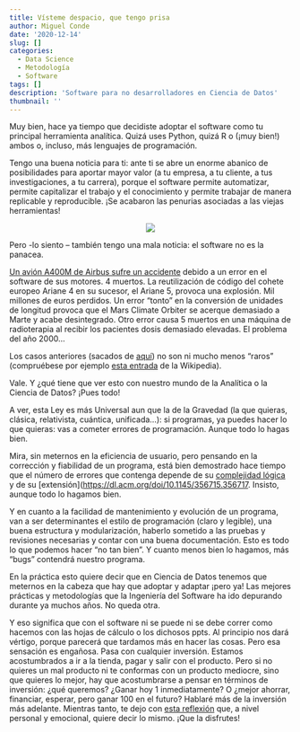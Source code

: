 ```yaml
---
title: Vísteme despacio, que tengo prisa
author: Miguel Conde
date: '2020-12-14'
slug: []
categories:
  - Data Science
  - Metodología
  - Software
tags: []
description: 'Software para no desarrolladores en Ciencia de Datos'
thumbnail: ''
---
```


Muy bien, hace ya tiempo que decidiste adoptar el software como tu principal herramienta analítica. Quizá uses Python, quizá R o (¡muy bien!) ambos o, incluso, más lenguajes de programación.

Tengo una buena noticia para ti: ante ti se abre un enorme abanico de posibilidades para aportar mayor valor (a tu empresa, a tu cliente, a tus investigaciones, a tu carrera), porque el software permite automatizar, permite capitalizar el trabajo y el conocimiento y permite trabajar de manera replicable y reproducible. ¡Se acabaron las penurias asociadas a las viejas herramientas!

<center>

![](images/festina-lente.jpg)

</center>

Pero -lo siento -- también tengo una mala noticia: el software no es la panacea.

[Un avión A400M de Airbus sufre un accidente](https://www.reuters.com/article/us-airbus-a400m-idUSKBN1D819P) debido a un error en el software de sus motores. 4 muertos. La reutilización de código del cohete europeo Ariane 4 en su sucesor, el Ariane 5, provoca una explosión. Mil millones de euros perdidos. Un error "tonto" en la conversión de unidades de longitud provoca que el Mars Climate Orbiter se acerque demasiado a Marte y acabe desintegrado. Otro error causa 5 muertos en una máquina de radioterapia al recibir los pacientes dosis demasiado elevadas. El problema del año 2000...

Los casos anteriores (sacados de [aquí](https://ingenieriadesoftware.es/grandes-errores-historia-software-informatico/)) no son ni mucho menos "raros" (compruébese por ejemplo [esta entrada](https://en.wikipedia.org/wiki/List_of_software_bugs) de la Wikipedia).

Vale. Y ¿qué tiene que ver esto con nuestro mundo de la Analítica o la Ciencia de Datos? ¡Pues todo!

A ver, esta Ley es más Universal aun que la de la Gravedad (la que quieras, clásica, relativista, cuántica, unificada...): si programas, ya puedes hacer lo que quieras: vas a cometer errores de programación. Aunque todo lo hagas bien.

Mira, sin meternos en la eficiencia de usuario, pero pensando en la corrección y fiabilidad de un programa, está bien demostrado hace tiempo que el número de errores que contenga depende de su [complejidad lógica](http://www.literateprogramming.com/mccabe.pdf) y de su \[extensión\](<https://dl.acm.org/doi/10.1145/356715.356717>. Insisto, aunque todo lo hagamos bien.

Y en cuanto a la facilidad de mantenimiento y evolución de un programa, van a ser determinantes el estilo de programación (claro y legible), una buena estructura y modularización, haberlo sometido a las pruebas y revisiones necesarias y contar con una buena documentación. Esto es todo lo que podemos hacer "no tan bien". Y cuanto menos bien lo hagamos, más "bugs" contendrá nuestro programa.

En la práctica esto quiere decir que en Ciencia de Datos tenemos que meternos en la cabeza que hay que adoptar y adaptar ¡pero ya! Las mejores prácticas y metodologías que la Ingeniería del Software ha ido depurando durante ya muchos años. No queda otra.

Y eso significa que con el software ni se puede ni se debe correr como hacemos con las hojas de cálculo o los dichosos ppts. Al principio nos dará vértigo, porque parecerá que tardamos más en hacer las cosas. Pero esa sensación es engañosa. Pasa con cualquier inversión. Estamos acostumbrados a ir a la tienda, pagar y salir con el producto. Pero si no quieres un mal producto ni te conformas con un producto mediocre, sino que quieres lo mejor, hay que acostumbrarse a pensar en términos de inversión: ¿qué queremos? ¿Ganar hoy 1 inmediatamente? O ¿mejor ahorrar, financiar, esperar, pero ganar 100 en el futuro? Hablaré más de la inversión más adelante. Mientras tanto, te dejo con [esta reflexión](https://escuelaconcerebro.wordpress.com/2012/04/04/aplazamiento-de-la-recompensa-y-aprendizaje-emocional-2/) que, a nivel personal y emocional, quiere decir lo mismo. ¡Que la disfrutes!
